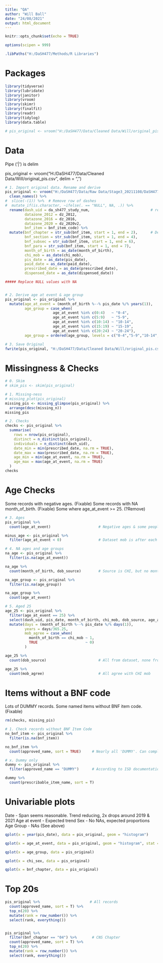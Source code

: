 ---
title: "QA"
author: "Will Ball"
date: "24/08/2021"
output: html_document
---
 
```{r setup, include=FALSE}
knitr::opts_chunk$set(echo = TRUE)

options(scipen = 999)

.libPaths("H:/DaSH477/Methods/R Libraries")
```

# Packages

```{r packages, message=FALSE,warning=FALSE}
library(tidyverse)
library(lubridate)
library(janitor)
library(vroom)
library(skimr)
library(finalfit)
library(readr)
library(tidylog)
library(data.table)

# pis_original <- vroom("H:/DaSH477/Data/Cleaned Data/Will/original_pis.csv", delim = ",")
```

# Data

Pipe ('|') is delim

pis_original <- vroom("H:/DaSH477/Data/Cleaned Data/Will/original_pis.csv", delim = ",")

```{r data, message=FALSE,warning=FALSE}
# 1. Import original data. Rename and derive
pis_original <- vroom("H:/DaSH477/Data/Raw Data/Stage3_20211108/DaSH477_PIS_Release_v3.txt", delim = "|") %>% 
  clean_names() %>%
#  slice(-(1)) %>%  # Remove row of dashes
#  mutate_if(is.character, ~ifelse(. == "NULL", NA, .)) %>% 
  rename(dash_uid = da_sh477_study_num,                            # rename for clarity
         datazone_2012 = dz_2012,
         datazone_2016 = dz_2016,
         datazone_2020 = dz_2020v2,
         bnf_item = bnf_item_code) %>%
  mutate(bnf_chapter = str_sub(bnf_item, start = 1, end = 2),      # Derive BNF chapter/section/subsection/paragraph codes
         bnf_section = str_sub(bnf_item, start = 1, end = 4),
         bnf_subsec = str_sub(bnf_item, start = 1, end = 6),
         bnf_para = str_sub(bnf_item, start = 1, end = 7),
         month_of_birth = as_date(month_of_birth),                     # Change from datetime class to just date
         chi_mob = as_date(chi_mob),
         pis_date = as_date(pis_date),
         paid_date = as_date(paid_date),
         prescribed_date = as_date(prescribed_date),
         dispensed_date = as_date(dispensed_date))

##### Replace NULL values with NA


# 2. Derive age at event & age group
pis_original <- pis_original %>% 
  mutate(age_at_event = (month_of_birth %--% pis_date %/% years(1)),
         age_group = case_when(
                      age_at_event %in% c(0:4)   ~ "0-4",
                      age_at_event %in% c(5:9)   ~ "5-9",
                      age_at_event %in% c(10:14) ~ "10-14",
                      age_at_event %in% c(15:19) ~ "15-19",
                      age_at_event %in% c(20:24) ~ "20-24"),
         age_group = ordered(age_group, levels = c("0-4","5-9","10-14","15-19","20-24")))

# 3. Save Original
fwrite(pis_original, "H:/DaSH477/Data/Cleaned Data/Will/original_pis.csv", sep = ",")

```

# Missingness & Checks

```{r NAs, message=FALSE,warning=FALSE}
# 0. Skim
# skim_pis <- skim(pis_original)

# 1. Missing-ness
# missing_plot(pis_original)
missing_pis <- missing_glimpse(pis_original) %>% 
  arrange(desc(missing_n))
missing_pis

# 2. Checks
checks <- pis_original %>%
  summarise(
    rows = nrow(pis_original),
    distinct = n_distinct(pis_original),
    individuals = n_distinct(dash_uid),
    date_min = min(prescribed_date, na.rm = TRUE),
    date_max = max(prescribed_date, na.rm = TRUE),
    age_min = min(age_at_event, na.rm = TRUE),
    age_max = max(age_at_event, na.rm = TRUE)
  )
checks
```

# Age Checks

Some records with negative ages. (Fixable)
Some records with NA month_of_birth. (Fixable)
Some where age_at_event >= 25. (?Remove)

```{r ages, warning=F,message=F}
# 3. Ages
pis_original %>% 
  count(age_at_event)                      # Negative ages & some people aged 25 at event

minus_age <- pis_original %>%
  filter(age_at_event < 0)                 # Dataset mob is after each pis_date. chi_mob seems more reasonable for this case

# 4. NA ages and age groups
na_age <- pis_original %>% 
  filter(is.na(age_at_event))

na_age %>% 
  count(month_of_birth, dob_source)        # Source is CHI, but no month_of_birth recorded

na_age_group <- pis_original %>% 
  filter(is.na(age_group))

na_age_group %>% 
  count(age_at_event)

# 5. Aged 25
age_25 <- pis_original %>% 
  filter(age_at_event == 25) %>% 
  select(dash_uid, pis_date, month_of_birth, chi_mob, dob_source, age_at_event, age_group) %>%
  mutate(days = (month_of_birth %--% pis_date %/% days(1)),
         years = days/365.25,
         mob_agree = case_when(
           month_of_birth == chi_mob ~ 1,
           TRUE                      ~ 0)
         )

age_25 %>% 
  count(dob_source)                        # All from dataset, none from CHI

age_25 %>% 
  count(mob_agree)                         # All agree with CHI mob
```

# Items without a BNF code

Lots of DUMMY records.
Some named items without BNF item code. (Fixable)

```{r bnf item, warning=F,message=F}
rm(checks, missing_pis)

# 1. Check records without BNF Item Code
no_bnf_item <- pis_original %>%
  filter(is.na(bnf_item))

no_bnf_item %>%
  count(approved_name, sort = TRUE)     # Nearly all 'DUMMY'. Can complete BNF chapter/section/subsec/para

# x. Dummy only
dummy <- pis_original %>% 
  filter(approved_name == "DUMMY")      # According to ISD documentation, dummy items weren't recognised or payment rejected

dummy %>%
  count(prescribable_item_name, sort = T)
```

# Univariable plots

Date - Span seems reasonable. Trend reducing, 2x drops around 2019 & 2021
Age at event - Expected trend
Sex - No NAs, expected proportions
Age Group - NAs (See above)

```{r explore, warning=F,message=F}
qplot(x = year(pis_date), data = pis_original, geom = "histogram")

qplot(x = age_at_event, data = pis_original, geom = "histogram", stat = "bin", binwidth = 1)

qplot(x = age_group, data = pis_original)

qplot(x = chi_sex, data = pis_original)

qplot(x = bnf_chapter, data = pis_original)
```

# Top 20s

```{r top 20s, warning=F,message=F}
pis_original %>%                       # All records
  count(approved_name, sort = T) %>%
  top_n(20) %>% 
  mutate(rank = row_number()) %>% 
  select(rank, everything())


pis_original %>% 
  filter(bnf_chapter == "04") %>%       # CNS Chapter
  count(approved_name, sort = T) %>%
  top_n(20) %>% 
  mutate(rank = row_number()) %>% 
  select(rank, everything())
```
